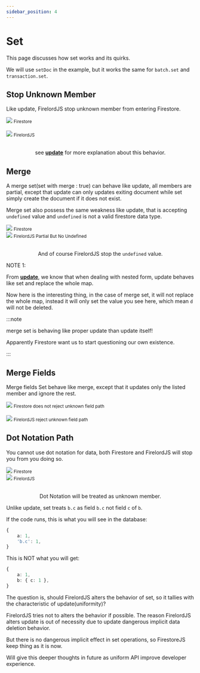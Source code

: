 ```yaml
---
sidebar_position: 4
---
```


# Set

This page discusses how set works and its quirks.

We will use `setDoc` in the example, but it works the same for `batch.set` and `transaction.set`.

## Stop Unknown Member

Like update, FirelordJS stop unknown member from entering Firestore.

<div style={{ display: 'flex', flexDirection: 'column', alignItems: 'center' }}>
	<img src="/firelordv2/set1.png" />
	<small>Firestore</small>
</div>
<br />
<div style={{ display: 'flex', flexDirection: 'column', alignItems: 'center' }}>
	<img src="/firelordv2/set2.png" />
	<small>FirelordJS</small>
</div>
<br />

<div align='center'>

see **[update](/highlights/update#the-firelordjss-way)** for more explanation about this behavior.

</div>

## Merge

A merge set(set with merge : true) can behave like update, all members are partial, except that update can only updates exiting document while set simply create the document if it does not exist.

Merge set also possess the same weakness like update, that is accepting `undefined` value and `undefined` is not a valid firestore data type.

<div  style={{ display:'flex', justifyContent:'space-around' }}>
    <div style={{ display:'flex', flexDirection:"column", alignItems:'center' }}>
        <img src='/firelordv2/set3.png' />
        <small>Firestore</small>
    </div>
    <div style={{ display:'flex', flexDirection:"column", alignItems:'center' }}>
        <img src='/firelordv2/set4.png' />
        <small>FirelordJS Partial But No Undefined</small>
    </div>
</div>
<br/>
<div align='center'>

And of course FirelordJS stop the `undefined` value.

</div>

NOTE 1:

From **[update](/highlights/update#the-firelordjss-way)**, we know that when dealing with nested form, update behaves like set and replace the whole map.

Now here is the interesting thing, in the case of merge set, it will not replace the whole map, instead it will only set the value you see here, which mean `d` will not be deleted.

:::note

merge set is behaving like proper update than update itself!

Apparently Firestore want us to start questioning our own existence.

:::

## Merge Fields

Merge fields Set behave like merge, except that it updates only the listed member and ignore the rest.

<div style={{ display: 'flex', flexDirection: 'column', alignItems: 'center' }}>
	<img src="/firelordv2/set5.png" />
	<small>Firestore does not reject unknown field path</small>
</div>
<br />
<div style={{ display: 'flex', flexDirection: 'column', alignItems: 'center' }}>
	<img src="/firelordv2/set6.png" />
	<small>FirelordJS reject unknown field path</small>
</div>

## Dot Notation Path

You cannot use dot notation for data, both Firestore and FirelordJS will stop you from you doing so.

<div  style={{ display:'flex', justifyContent:'space-around' }}>
    <div style={{ display:'flex', flexDirection:"column", alignItems:'center' }}>
        <img src='/firelordv2/set7.png' />
        <small>Firestore</small>
    </div>
    <div style={{ display:'flex', flexDirection:"column", alignItems:'center' }}>
        <img src='/firelordv2/set8.png' />
        <small>FirelordJS</small>
    </div>
</div>
<br/>
<div align='center'>

Dot Notation will be treated as unknown member.

</div>

Unlike update, set treats `b.c` as field `b.c` not field `c` of `b`.

If the code runs, this is what you will see in the database:

```ts
{
	a: 1,
	'b.c': 1,
}
```

This is NOT what you will get:

```ts
{
	a: 1,
	b: { c: 1 },
}
```

The question is, should FirelordJS alters the behavior of set, so it tallies with the characteristic of update(uniformity)?

FirelordJS tries not to alters the behavior if possible. The reason FirelordJS alters update is out of necessity due to update dangerous implicit data deletion behavior.

But there is no dangerous implicit effect in set operations, so FirestoreJS keep thing as it is now.

Will give this deeper thoughts in future as uniform API improve developer experience.
